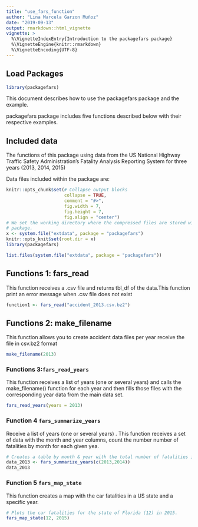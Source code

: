 ```yaml
---
title: "use_fars_function"
author: "Lina Marcela Garzon Muñoz"
date: "2019-09-13"
output: rmarkdown::html_vignette
vignette: >
  %\VignetteIndexEntry{Introduction to the packagefars package}
  %\VignetteEngine{knitr::rmarkdown}
  %\VignetteEncoding{UTF-8}
---
```


## Load Packages

```r
library(packagefars)
```

This document describes how to use the packagefars package and the example.

packagefars package includes five functions described below with their respective examples.



## Included data

The functions of  this package using data from the US National Highway Traffic Safety Administration's Fatality Analysis Reporting System for three years (2013, 2014, 2015)

Data files included within the package are:



```r
knitr::opts_chunk$set(# Collapse output blocks
                      collapse = TRUE, 
                      comment = "#>", 
                      fig.width = 7, 
                      fig.height = 7, 
                      fig.align = "center")
# We set the working directory where the compressed files are stored within the
# package.
x <- system.file("extdata", package = "packagefars")
knitr::opts_knit$set(root.dir = x)
library(packagefars)
```

```r
list.files(system.file("extdata", package = "packagefars"))
```

## Functions 1: fars_read
This function receives a .csv file and returns tbl_df of the data.This function print an error message when  .csv file does not exist

```r
function1 <- fars_read("accident_2013.csv.bz2")
```

## Functions 2: make_filename 

This function allows you to create accident data files per year receive the file in csv.bz2 format

```r
make_filename(2013)
```


### Functions 3:`fars_read_years`
This function receives a list of years (one or several years) and calls the make_filename() function for each year and then fills those files with  the corresponding year data from the main data set.


```r
fars_read_years(years = 2013)
```

### Function 4 `fars_summarize_years`

Receive a list of years (one or several years) . This function receives a set of data with the month and year columns, count the number number of fatalities by month for each given yea.

```r
# Creates a table by month & year with the total number of fatalities in 2013 y 2014.
data_2013 <- fars_summarize_years(c(2013,2014))
data_2013
```

### Function 5  `fars_map_state` 

This function creates a map with the car fatalities in a US state and a specific year.

```r
# Plots the car fatalities for the state of Florida (12) in 2015. 
fars_map_state(12, 2015)
```




